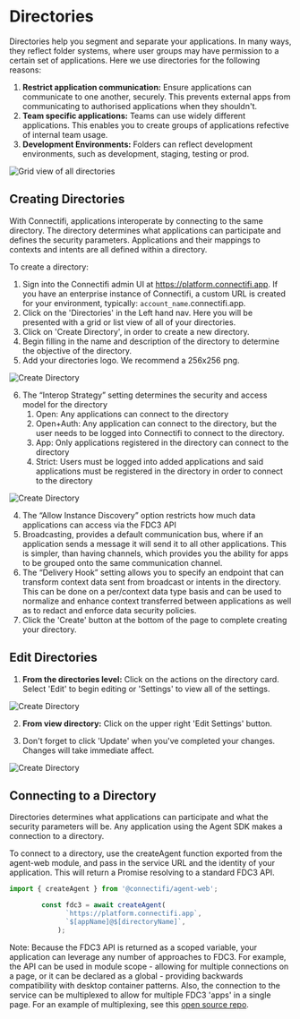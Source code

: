# Directories

Directories help you segment and separate your applications. In many ways, they reflect folder systems, where user groups may have permission to a certain set of applications. Here we use directories for the following reasons:

1. **Restrict application communication:** Ensure applications can communicate to one another, securely. This prevents external apps from communicating to authorised applications when they shouldn't.
2. **Team specific applications:** Teams can use widely different applications. This enables you to create groups of applications refective of internal team usage.
3. **Development Environments:** Folders can reflect development environments, such as development, staging, testing or prod. 


![Grid view of all directories](/directories/directories.png)


## Creating Directories

With Connectifi, applications interoperate by connecting to the same directory. The directory determines what applications can participate and defines the security parameters. Applications and their mappings to contexts and intents are all defined within a directory. 

To create a directory:

1. Sign into the Connectifi admin UI at https://platform.connectifi.app.  If you have an enterprise instance of Connectifi, a custom URL is created for your environment, typically: `account_name`.connectifi.app.
2. Click on the 'Directories' in the Left hand nav. Here you will be presented with a grid or list view of all of your directories. 
3. Click on 'Create Directory', in order to create a new directory.
4. Begin filling in the name and description of the directory to determine the objective of the directory.
5. Add your directories logo. We recommend a 256x256 png.

![Create Directory](/directories/new_directory.png)


6. The “Interop Strategy” setting determines the security and access model for the directory
    1. Open: Any applications can connect to the directory
    2. Open+Auth: Any application can connect to the directory, but the user needs to be logged into Connectifi to connect to the directory.
    3. App: Only applications registered in the directory can connect to the directory
    4. Strict: Users must be logged into added applications and said applications must be registered in the directory in order to connect to the directory

![Create Directory](/directories/new_directory_settings.png)

4. The “Allow Instance Discovery” option restricts how much data applications can access via the FDC3 API
5. Broadcasting, provides a default communication bus, where if an application sends a message it will send it to all other applications. This is simpler, than having channels, which provides you the ability for apps to be grouped onto the same communication channel.  
6. The “Delivery Hook” setting allows you to specify an endpoint that can transform context data sent from broadcast or intents in the directory. This can be done on a per/context data type basis and can be used to normalize and enhance context transferred between applications as well as to redact and enforce data security policies.
6. Click the 'Create' button at the bottom of the page to complete creating your directory.

## Edit Directories

1. **From the directories level:** Click on the actions on the directory card. Select 'Edit' to begin editing or 'Settings' to view all of the settings.

![Create Directory](/directories/new_directory_settings.png)

2. **From view directory:** Click on the upper right 'Edit Settings' button.

3. Don't forget to click 'Update' when you've completed your changes.  Changes will take immediate affect. 

![Create Directory](/directories/edit-settings.png)

## Connecting to a Directory
Directories determines what applications can participate and what the security parameters will be.  Any application using the Agent SDK makes a connection to a directory.

To connect to a directory, use the createAgent function exported from the agent-web module, and pass in the service URL and the identity of your application. This will return a Promise resolving to a standard FDC3 API.

```js
import { createAgent } from '@connectifi/agent-web';

        const fdc3 = await createAgent(
              `https://platform.connectifi.app`,
              `$[appName]@$[directoryName]`,
            );
```

Note: Because the FDC3 API is returned as a scoped variable, your application can leverage any number of approaches to FDC3. For example, the API can be used in module scope - allowing for multiple connections on a page, or it can be declared as a global - providing backwards compatibility with desktop container patterns. Also, the connection to the service can be multiplexed to allow for multiple FDC3 'apps' in a single page. For an example of multiplexing, see this [open source repo](https://github.com/connectifi-co/fdc3-web-portal).





